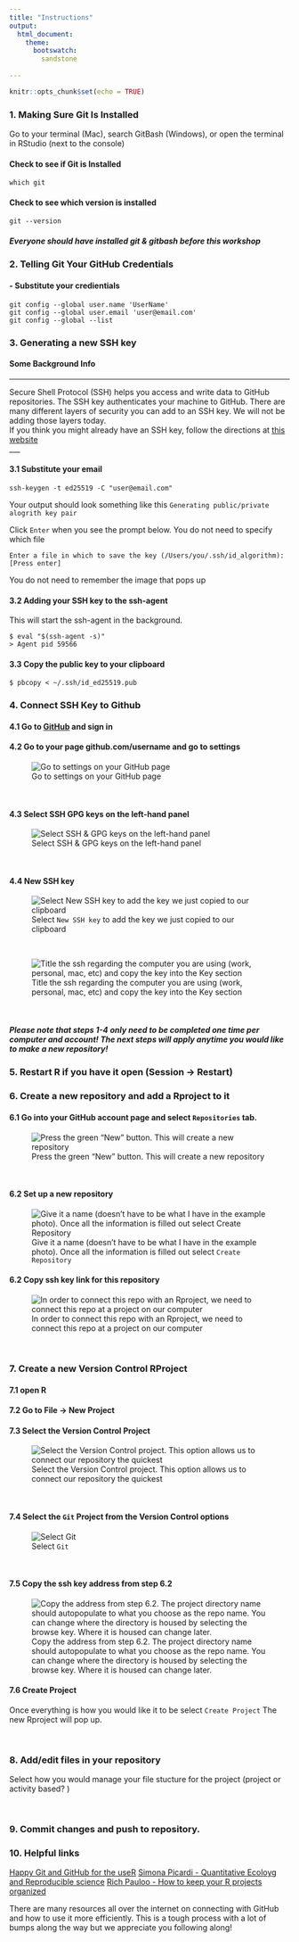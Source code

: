 ```yaml
---
title: "Instructions"
output: 
  html_document:
    theme:
      bootswatch:
        sandstone
  
---
```


```r
knitr::opts_chunk$set(echo = TRUE)
```

### 1. Making Sure Git Is Installed

Go to your terminal (Mac), search GitBash (Windows), or open the terminal in RStudio (next to the console)

#### Check to see if Git is Installed
```
which git
```
#### Check to see which version is installed
```
git --version
```

##### Everyone should have installed git & gitbash before this workshop

### 2. Telling Git Your GitHub Credentials
#### - Substitute your credientials 
```
git config --global user.name 'UserName'
git config --global user.email 'user@email.com'
git config --global --list
```

### 3. Generating a new SSH key
#### Some Background Info
___

Secure Shell Protocol (SSH) helps you access and write data to GitHub repositories. The SSH key authenticates your machine to GitHub. There are many different layers of security you can add to an SSH key. We will not be adding those layers today. 
\
If you think you might already have an SSH key, follow the directions at [this website](https://docs.github.com/en/authentication/connecting-to-github-with-ssh/generating-a-new-ssh-key-and-adding-it-to-the-ssh-agent)\
___
\

#### 3.1 Substitute your email 
```
ssh-keygen -t ed25519 -C "user@email.com"
```

Your output should look something like this 
`Generating public/private alogrith key pair`

Click `Enter` when you see the prompt below. You do not need to specify which file
```
Enter a file in which to save the key (/Users/you/.ssh/id_algorithm): [Press enter]
```
You do not need to remember the image that pops up

#### 3.2 Adding your SSH key to the ssh-agent
This will start the ssh-agent in the background.
```
$ eval "$(ssh-agent -s)"
> Agent pid 59566
```

#### 3.3 Copy the public key to your clipboard
```
$ pbcopy < ~/.ssh/id_ed25519.pub
```

### 4. Connect SSH Key to Github

#### 4.1 Go to [GitHub](github.com) and sign in
#### 4.2 Go to your page github.com/username and go to settings
![Go to settings on your GitHub page](C:/Users/kzg5211/OneDrive - The Pennsylvania State University/PhD/github_workshop/img/github_settings_main.PNG) 

\

#### 4.3 Select SSH GPG keys on the left-hand panel
![Select SSH & GPG keys on the left-hand panel](C:/Users/kzg5211/OneDrive - The Pennsylvania State University/PhD/github_workshop/img/github_ssh.PNG) 

\

#### 4.4 New SSH key
![Select `New SSH key` to add the key we just copied to our clipboard](C:/Users/kzg5211/OneDrive - The Pennsylvania State University/PhD/github_workshop/img/github_addnewkey.png) 

\

![Title the ssh regarding the computer you are using (work, personal, mac, etc) and copy the key into the Key section](C:/Users/kzg5211/OneDrive - The Pennsylvania State University/PhD/github_workshop/img/github_shh_add.png)

\

##### Please note that steps 1-4 only need to be completed one time per computer and account! The next steps will apply anytime you would like to make a new repository!


### 5. Restart R if you have it open (Session -> Restart) 

### 6. Create a new repository and add a Rproject to it
#### 6.1 Go into your GitHub account page and select `Repositories` tab. 

![Press the green "New" button. This will create a new repository](C:/Users/kzg5211/OneDrive - The Pennsylvania State University/PhD/github_workshop/img/github_newrepo.png)

\

#### 6.2 Set up a new repository 
![Give it a name (doesn't have to be what I have in the example photo). Once all the information is filled out select `Create Repository` ](C:/Users/kzg5211/OneDrive - The Pennsylvania State University/PhD/github_workshop/img/github_createrepo.png)

#### 6.2 Copy ssh key link for this repository
![In order to connect this repo with an Rproject, we need to connect this repo at a project on our computer](C:/Users/kzg5211/OneDrive - The Pennsylvania State University/PhD/github_workshop/img/github_copyrepo.png)

\

### 7. Create a new Version Control RProject
#### 7.1 open R
#### 7.2 Go to File -> New Project
#### 7.3 Select the Version Control Project 
![Select the Version Control project. This option allows us to connect our repository the quickest](C:/Users/kzg5211/OneDrive - The Pennsylvania State University/PhD/github_workshop/img/github_createnewproject.png)

\

#### 7.4 Select the `Git` Project from the Version Control options
![Select `Git`](C:/Users/kzg5211/OneDrive - The Pennsylvania State University/PhD/github_workshop/img/github_gitversion.png)

\

#### 7.5 Copy the ssh key address from step 6.2
![Copy the address from step 6.2. The project directory name should autopopulate to what you choose as the repo name. You can change where the directory is housed by selecting the browse key. Where it is housed can change later. ](C:/Users/kzg5211/OneDrive - The Pennsylvania State University/PhD/github_workshop/img/github_clonerepo.png)

#### 7.6 Create Project

Once everything is how you would like it to be select `Create Project` The new Rproject will pop up. 

\

### 8. Add/edit files in your repository
Select how you would manage your file stucture for the project (project or activity based? )

\

### 9. Commit changes and push to repository. 

### 10. Helpful links

[Happy Git and GitHub for the useR](https://happygitwithr.com/index.html)
[Simona Picardi - Quantitative Ecoloyg and Reproducible science](https://www.picardiecology.com/)
[Rich Pauloo - How to keep your R projects organized](https://richpauloo.github.io/2018-10-17-How-to-keep-your-R-projects-organized/)

There are many resources all over the internet on connecting with GitHub and how to use it more efficiently. This is a tough process with a lot of bumps along the way but we appreciate you following along!